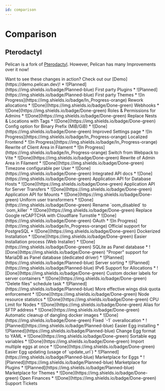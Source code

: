 ```yaml
---
id: comparison
---
```



# Comparison

## Pterodactyl

Pelican is a fork of [Pterodactyl](https://pterodactyl.io). However, Pelican has many Improvements over it now!

<Admonition type="info">
    Want to see these changes in action? Check out our [Demo](https://demo.pelican.dev)!
</Admonition>

<Tabs>
    <TabItem value="1" label="General">
        * ![Planned](https://img.shields.io/badge/Planned-blue) First party Plugins
        * ![Planned](https://img.shields.io/badge/Planned-blue) First party Themes
        * ![In Progress](https://img.shields.io/badge/In_Progress-orange) Rework allocations
        * ![Done](https://img.shields.io/badge/Done-green) Webhooks
        * ![Done](https://img.shields.io/badge/Done-green) Roles & Permissions for Admins
        * ![Done](https://img.shields.io/badge/Done-green) Replace Nests & Locations with Tags
        * ![Done](https://img.shields.io/badge/Done-green) Config option for Binary Prefix (MiB/GiB)
        * ![Done](https://img.shields.io/badge/Done-green) Improved Settings page
    </TabItem>
    <TabItem value="2" label="Frontend">
        * ![In Progress](https://img.shields.io/badge/In_Progress-orange) Localized Frontend
        * ![In Progress](https://img.shields.io/badge/In_Progress-orange) Rewrite of Client Area in Filament
        * ![In Progress](https://img.shields.io/badge/In_Progress-orange) Switch from Webpack to Vite
        * ![Done](https://img.shields.io/badge/Done-green) Rewrite of Admin Area in Filament
        * ![Done](https://img.shields.io/badge/Done-green) Timezone configurable per User
    </TabItem>
    <TabItem value="3" label="API">
        * ![Done](https://img.shields.io/badge/Done-green) Integrated API docs
        * ![Done](https://img.shields.io/badge/Done-green) Application API for Database Hosts
        * ![Done](https://img.shields.io/badge/Done-green) Application API for Server Transfers
        * ![Done](https://img.shields.io/badge/Done-green) Application API for Mounts
        * ![Done](https://img.shields.io/badge/Done-green) Uniform user transformers
        * ![Done](https://img.shields.io/badge/Done-green) Rename `oom_disabled` to `oom_killer`
    </TabItem>
    <TabItem value="4" label="Auth">
        * ![Done](https://img.shields.io/badge/Done-green) Replace Google reCAPTCHA with Cloudflare Turnstile
        * ![Done](https://img.shields.io/badge/Done-green) OAuth
    </TabItem>
    <TabItem value="5" label="Setup">
        * ![In Progress](https://img.shields.io/badge/In_Progress-orange) Official support for PostgreSQL
        * ![Done](https://img.shields.io/badge/Done-green) Dockerized Installation
        * ![Done](https://img.shields.io/badge/Done-green) Easier Installation process (Web Installer)
        * ![Done](https://img.shields.io/badge/Done-green) SQLite as Panel database
        * ![Done](https://img.shields.io/badge/Done-green) "Proper" support for MariaDB as Panel database (dedicated driver)
    </TabItem>
    <TabItem value="6" label="Server">
        * ![Planned](https://img.shields.io/badge/Planned-blue) Server sorting
        * ![Planned](https://img.shields.io/badge/Planned-blue) IPv6 Support for Allocations
        * ![Done](https://img.shields.io/badge/Done-green) Custom docker labels for server containers
        * ![Done](https://img.shields.io/badge/Done-green) "Delete files" schedule task
    </TabItem>
    <TabItem value="7" label="Node">
        * ![Planned](https://img.shields.io/badge/Planned-blue) More effective wings disk quota enforcement 
        * ![Done](https://img.shields.io/badge/Done-green) Node resource statistics
        * ![Done](https://img.shields.io/badge/Done-green) CPU Limit for Nodes
        * ![Done](https://img.shields.io/badge/Done-green) Alias for SFTP address
        * ![Done](https://img.shields.io/badge/Done-green) Automatic cleanup of dangling docker images
        * ![Done](https://img.shields.io/badge/Done-green) Fixed `-1` overallocation
    </TabItem>
    <TabItem value="8" label="Eggs">
        * ![Planned](https://img.shields.io/badge/Planned-blue) Easier Egg installing
        * ![Planned](https://img.shields.io/badge/Planned-blue) Change Egg format to YAML
        * ![Done](https://img.shields.io/badge/Done-green) Sortable egg variables
        * ![Done](https://img.shields.io/badge/Done-green) Import multiple eggs at once
        * ![Done](https://img.shields.io/badge/Done-green) Easier Egg updating (usage of `update_url`)
    </TabItem>
    <TabItem value="9" label="Hub">
        * ![Planned](https://img.shields.io/badge/Planned-blue) Marketplace for Eggs
        * ![Planned](https://img.shields.io/badge/Planned-blue) Marketplace for Plugins
        * ![Planned](https://img.shields.io/badge/Planned-blue) Marketplace for Themes
        * ![Done](https://img.shields.io/badge/Done-green) Open Finances
        * ![Done](https://img.shields.io/badge/Done-green) Support Tickets
    </TabItem>
</Tabs>
